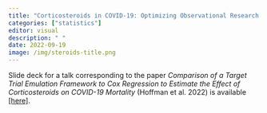```yaml
---
title: "Corticosteroids in COVID-19: Optimizing Observational Research through Target Trial Emulations"
categories: ["statistics"]
editor: visual
description: " "
date: 2022-09-19
image: /img/steroids-title.png
---
```


Slide deck for a talk corresponding to the paper *Comparison of a Target Trial Emulation Framework to Cox Regression to Estimate the Effect of Corticosteroids on COVID-19 Mortality* (Hoffman et al. 2022) is available [\[here\]](https://github.com/kathoffman/steroids-trial-emulation/blob/main/presentations/hoffman_acic_slides.pdf).
